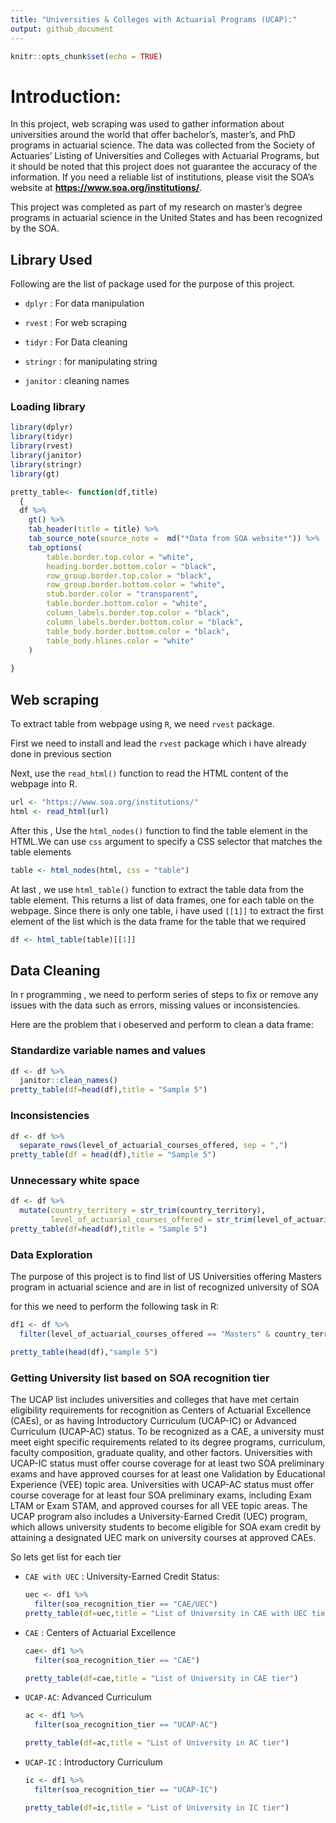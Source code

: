 ```yaml
---
title: "Universities & Colleges with Actuarial Programs (UCAP):"
output: github_document
---
```


```r
knitr::opts_chunk$set(echo = TRUE)

```

# Introduction:

In this project, web scraping was used to gather information about universities around the world that offer bachelor's, master's, and PhD programs in actuarial science. The data was collected from the Society of Actuaries' Listing of Universities and Colleges with Actuarial Programs, but it should be noted that this project does not guarantee the accuracy of the information. If you need a reliable list of institutions, please visit the SOA's website at [**https://www.soa.org/institutions/**](https://www.soa.org/institutions/).

This project was completed as part of my research on master's degree programs in actuarial science in the United States and has been recognized by the SOA.

## Library Used

Following are the list of package used for the purpose of this project.

-   `dplyr` : For data manipulation

-   `rvest` : For web scraping

-   `tidyr` : For Data cleaning

-   `stringr` : for manipulating string

-   `janitor` : cleaning names

### Loading library

```r
library(dplyr)
library(tidyr)
library(rvest)
library(janitor)
library(stringr)
library(gt)
```

```r
pretty_table<- function(df,title)
  {
  df %>% 
    gt() %>%
    tab_header(title = title) %>%
    tab_source_note(source_note =  md("*Data from SOA website*")) %>%
    tab_options(
        table.border.top.color = "white",
        heading.border.bottom.color = "black",
        row_group.border.top.color = "black",
        row_group.border.bottom.color = "white",
        stub.border.color = "transparent",
        table.border.bottom.color = "white",
        column_labels.border.top.color = "black",
        column_labels.border.bottom.color = "black",
        table_body.border.bottom.color = "black",
        table_body.hlines.color = "white"
    )
    
}
```

## Web scraping

To extract table from webpage using `R`, we need `rvest` package.

First we need to install and lead the `rvest` package which i have already done in previous section

Next, use the `read_html()` function to read the HTML content of the webpage into R.

```r
url <- "https://www.soa.org/institutions/"
html <- read_html(url)
```

After this , Use the `html_nodes()` function to find the table element in the HTML.We can use `css` argument to specify a CSS selector that matches the table elements

```r
table <- html_nodes(html, css = "table")

```

At last , we use `html_table()` function to extract the table data from the table element. This returns a list of data frames, one for each table on the webpage. Since there is only one table, i have used `[[1]]` to extract the first element of the list which is the data frame for the table that we required

```r
df <- html_table(table)[[1]]
```

## Data Cleaning

In r programming , we need to perform series of steps to fix or remove any issues with the data such as errors, missing values or inconsistencies.

Here are the problem that i obeserved and perform to clean a data frame:

### Standardize variable names and values

```r
df <- df %>%
  janitor::clean_names()
pretty_table(df=head(df),title = "Sample 5")
```

### Inconsistencies 

```r
df <- df %>%
  separate_rows(level_of_actuarial_courses_offered, sep = ",")
pretty_table(df = head(df),title = "Sample 5")
```

### Unnecessary white space

```r
df <- df %>%
  mutate(country_territory = str_trim(country_territory),
         level_of_actuarial_courses_offered = str_trim(level_of_actuarial_courses_offered))
pretty_table(df=head(df),title = "Sample 5")

```

### Data Exploration

The purpose of this project is to find list of US Universities offering Masters program in actuarial science and are in list of recognized university of SOA

for this we need to perform the following task in R:

```r
df1 <- df %>%
  filter(level_of_actuarial_courses_offered == "Masters" & country_territory =="United States")

pretty_table(head(df),"sample 5")
```

### Getting University list based on SOA recognition tier 

The UCAP list includes universities and colleges that have met certain eligibility requirements for recognition as Centers of Actuarial Excellence (CAEs), or as having Introductory Curriculum (UCAP-IC) or Advanced Curriculum (UCAP-AC) status. To be recognized as a CAE, a university must meet eight specific requirements related to its degree programs, curriculum, faculty composition, graduate quality, and other factors. Universities with UCAP-IC status must offer course coverage for at least two SOA preliminary exams and have approved courses for at least one Validation by Educational Experience (VEE) topic area. Universities with UCAP-AC status must offer course coverage for at least four SOA preliminary exams, including Exam LTAM or Exam STAM, and approved courses for all VEE topic areas. The UCAP program also includes a University-Earned Credit (UEC) program, which allows university students to become eligible for SOA exam credit by attaining a designated UEC mark on university courses at approved CAEs.

So lets get list for each tier

-   `CAE with UEC` : University-Earned Credit Status:

    ```r
    uec <- df1 %>%
      filter(soa_recognition_tier == "CAE/UEC")
    pretty_table(df=uec,title = "List of University in CAE with UEC tier")

    ```

-   `CAE` : Centers of Actuarial Excellence

    ```r
    cae<- df1 %>%
      filter(soa_recognition_tier == "CAE")

    pretty_table(df=cae,title = "List of University in CAE tier")
    ```

-   `UCAP-AC`: Advanced Curriculum

    ```r
    ac <- df1 %>%
      filter(soa_recognition_tier == "UCAP-AC")

    pretty_table(df=ac,title = "List of University in AC tier")
    ```

-   `UCAP-IC` : Introductory Curriculum

    ```r
    ic <- df1 %>%
      filter(soa_recognition_tier == "UCAP-IC")

    pretty_table(df=ic,title = "List of University in IC tier")
    ```

###  
